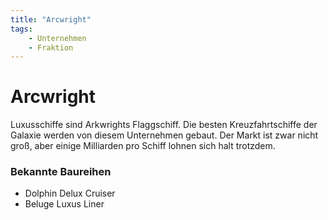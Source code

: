```yaml
---
title: "Arcwright"
tags: 
    - Unternehmen
    - Fraktion
---
```


# Arcwright

Luxusschiffe sind Arkwrights Flaggschiff. Die besten Kreuzfahrtschiffe der Galaxie werden von diesem Unternehmen gebaut. 
Der Markt ist zwar nicht groß, aber einige Milliarden pro Schiff lohnen sich halt trotzdem.

### Bekannte Baureihen
 - Dolphin Delux Cruiser
 - Beluge Luxus Liner
